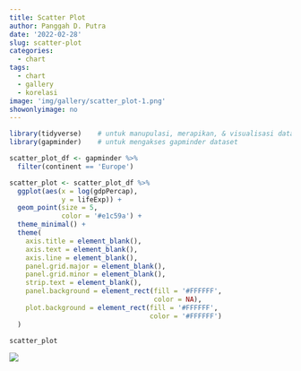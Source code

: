 ```yaml
---
title: Scatter Plot
author: Panggah D. Putra
date: '2022-02-28'
slug: scatter-plot
categories:
  - chart
tags:
  - chart
  - gallery
  - korelasi
image: 'img/gallery/scatter_plot-1.png'
showonlyimage: no
---
```

<!--more-->

```r
library(tidyverse)    # untuk manupulasi, merapikan, & visualisasi data
library(gapminder)    # untuk mengakses gapminder dataset
```

```r
scatter_plot_df <- gapminder %>%
  filter(continent == 'Europe')
```

```r
scatter_plot <- scatter_plot_df %>%
  ggplot(aes(x = log(gdpPercap),
             y = lifeExp)) +
  geom_point(size = 5,
             color = '#e1c59a') +
  theme_minimal() +
  theme(
    axis.title = element_blank(),
    axis.text = element_blank(),
    axis.line = element_blank(),
    panel.grid.major = element_blank(),
    panel.grid.minor = element_blank(),
    strip.text = element_blank(),
    panel.background = element_rect(fill = '#FFFFFF',
                                    color = NA),
    plot.background = element_rect(fill = '#FFFFFF',
                                   color = '#FFFFFF')
  )
```

```r
scatter_plot
```

![](images/scatter_plot-1.png)